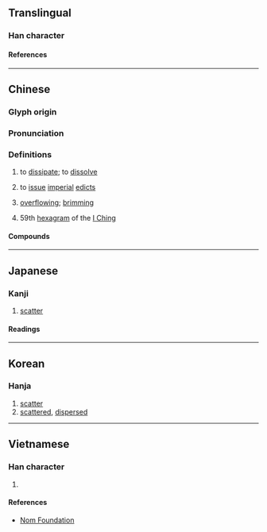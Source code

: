 {{also|涣}}
{{character info/new}}
==Translingual==

===Han character===
{{Han char|rn=85|rad=水|as=09|sn=12|four=37134|canj=ENBK|ids=⿰氵奐}}

====References====
{{Han ref|kx=0633.400|dkj=17757|dj=1039.260|hdz=31683.011|uh=6E19}}

----

==Chinese==
{{zh-forms|s=涣}}

===Glyph origin===
{{Han etym}}

===Pronunciation===
{{zh-pron
|m=huàn
|c=wun6
|mn=hoàn
|mc=y
|oc=y
|cat=v,a,n
}}

===Definitions===
{{zh-hanzi}}

# to [[dissipate]]; to [[dissolve]]
# {{lb|zh|literary}} to [[issue]] [[imperial]] [[edict]]s
# {{lb|zh|literary}} [[overflowing]]; [[brimming]]
# 59th [[hexagram]] of the [[I Ching]]

====Compounds====
{{zh-der|人心渙散|人心渙漓|判渙|叛渙|泮渙|渙乎|渙散|渙汗|渙渙|渙然|渙然冰釋|王之渙|精神渙散}}

----

==Japanese==

===Kanji===
{{ja-kanji|grade=|rs=水09}}

# [[scatter]]

====Readings====
{{ja-readings
|goon=かん
|kanon=かん
|kun=あき-らか, きよし
}}

----

==Korean==

===Hanja===
{{ko-hanja|환}}

# [[scatter]]
# [[scattered]], [[dispersed]]

----

==Vietnamese==

===Han character===
{{vi-readings|rs=水09|reading=hoán}}

# {{rfdef|vi|sort=水09}}

====References====
* [http://nomfoundation.org/common/nom_details.php?codepoint=6e19 Nom Foundation]